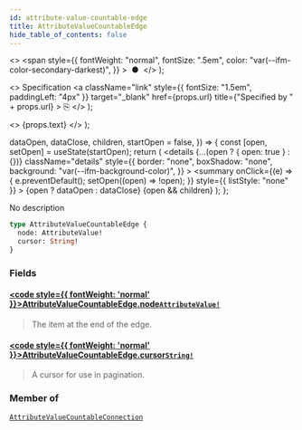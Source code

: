 ```yaml
---
id: attribute-value-countable-edge
title: AttributeValueCountableEdge
hide_table_of_contents: false
---
```


  <>
    <span
      style={{
        fontWeight: "normal",
        fontSize: ".5em",
        color: "var(--ifm-color-secondary-darkest)",
      }}
    >
      &nbsp;●&nbsp;
    </span>
  </>
);

  <>
    Specification
    <a
      className="link"
      style={{ fontSize: "1.5em", paddingLeft: "4px" }}
      target="\_blank"
      href={props.url}
      title={"Specified by " + props.url}
    >
      ⎘
    </a>
  </>
);

  <>
    <span className={props.class}>{props.text}</span>
  </>
);


  dataOpen,
  dataClose,
  children,
  startOpen = false,
}) => {
  const [open, setOpen] = useState(startOpen);
  return (
    <details
      {...(open ? { open: true } : {})}
      className="details"
      style={{
        border: "none",
        boxShadow: "none",
        background: "var(--ifm-background-color)",
      }}
    >
      <summary
        onClick={(e) => {
          e.preventDefault();
          setOpen((open) => !open);
        }}
        style={{ listStyle: "none" }}
      >
        {open ? dataOpen : dataClose}
      </summary>
      {open && children}
    </details>
  );
};

No description

```graphql
type AttributeValueCountableEdge {
  node: AttributeValue!
  cursor: String!
}
```

### Fields

#### [<code style={{ fontWeight: 'normal' }}>AttributeValueCountableEdge.<b>node</b></code>](#)<Bullet />[`AttributeValue!`](../../../api-reference/attributes/objects/attribute-value) <Badge class="badge badge--secondary" text="non-null"/> <Badge class="badge badge--secondary" text="object"/>

> The item at the end of the edge.

#### [<code style={{ fontWeight: 'normal' }}>AttributeValueCountableEdge.<b>cursor</b></code>](#)<Bullet />[`String!`](../../../api-reference/miscellaneous/scalars/string) <Badge class="badge badge--secondary" text="non-null"/> <Badge class="badge badge--secondary" text="scalar"/>

> A cursor for use in pagination.

### Member of

[`AttributeValueCountableConnection`](../../../api-reference/attributes/objects/attribute-value-countable-connection) <Badge class="badge badge--secondary" text="object"/>
